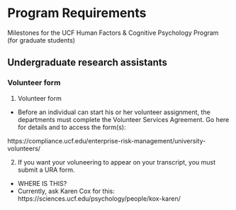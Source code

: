 # Program Requirements

Milestones for the UCF Human Factors & Cognitive Psychology Program (for graduate students)


## Undergraduate research assistants

### Volunteer form
1. Volunteer form
  - Before an individual can start his or her volunteer assignment, the departments must complete the Volunteer Services Agreement.  Go here for details and to access the form(s):

https://compliance.ucf.edu/enterprise-risk-management/university-volunteers/

2. If you want your voluneering to appear on your transcript, you must submit a URA form.
- WHERE IS THIS?
- Currently, ask Karen Cox for this: https://sciences.ucf.edu/psychology/people/kox-karen/




